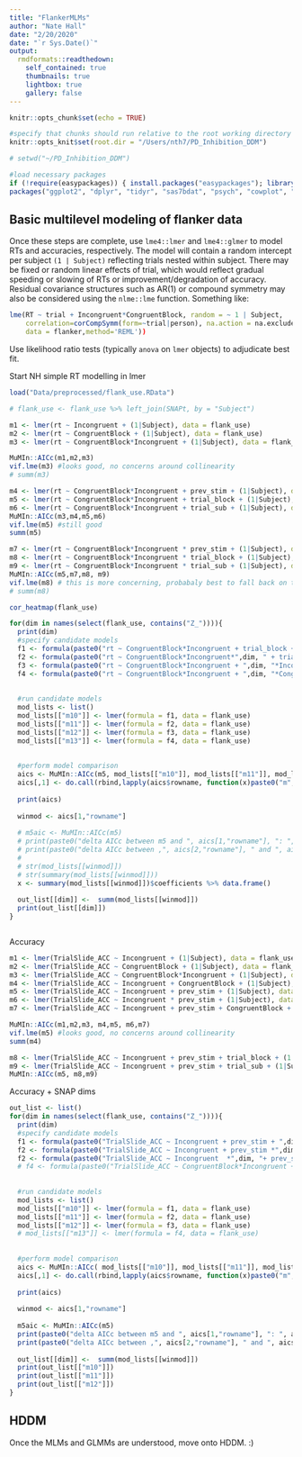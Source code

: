 ```yaml
---
title: "FlankerMLMs"
author: "Nate Hall"
date: "2/20/2020"
date: "`r Sys.Date()`"
output:
  rmdformats::readthedown:
    self_contained: true
    thumbnails: true
    lightbox: true
    gallery: false
---
```


```r
knitr::opts_chunk$set(echo = TRUE)

#specify that chunks should run relative to the root working directory (may need to be changed per user)
knitr::opts_knit$set(root.dir = "/Users/nth7/PD_Inhibition_DDM")

# setwd("~/PD_Inhibition_DDM")

#load necessary packages
if (!require(easypackages)) { install.packages("easypackages"); library(easypackages) }
packages("ggplot2", "dplyr", "tidyr", "sas7bdat", "psych", "cowplot", "beepr", "retimes", "lme4", "MuMIn", "jtools", "lmerTest", "interactions")
```

## Basic multilevel modeling of flanker data

Once these steps are complete, use `lme4::lmer` and `lme4::glmer` to model RTs and accuracies, respectively. The model will contain a random intercept per subject `(1 | Subject)` reflecting trials nested within subject. There may be fixed or random linear effects of trial, which would reflect gradual speeding or slowing of RTs or improvement/degradation of accuracy. Residual covariance structures such as AR(1) or compound symmetry may also be considered using the `nlme::lme` function. Something like:

```r
lme(RT ~ trial + Incongruent*CongruentBlock, random = ~ 1 | Subject,
    correlation=corCompSymm(form=~trial|person), na.action = na.exclude, 
    data = flanker,method='REML'))
```

Use likelihood ratio tests (typically `anova` on `lmer` objects) to adjudicate best fit.

Start NH simple RT modelling in lmer

```r

load("Data/preprocessed/flank_use.RData")

# flank_use <- flank_use %>% left_join(SNAPt, by = "Subject")

m1 <- lmer(rt ~ Incongruent + (1|Subject), data = flank_use)
m2 <- lmer(rt ~ CongruentBlock + (1|Subject), data = flank_use)
m3 <- lmer(rt ~ CongruentBlock*Incongruent + (1|Subject), data = flank_use)

MuMIn::AICc(m1,m2,m3)
vif.lme(m3) #looks good, no concerns around collinearity
# summ(m3)

m4 <- lmer(rt ~ CongruentBlock*Incongruent + prev_stim + (1|Subject), data = flank_use)
m5 <- lmer(rt ~ CongruentBlock*Incongruent + trial_block + (1|Subject), data = flank_use)
m6 <- lmer(rt ~ CongruentBlock*Incongruent + trial_sub + (1|Subject), data = flank_use)
MuMIn::AICc(m3,m4,m5,m6)
vif.lme(m5) #still good
summ(m5)

m7 <- lmer(rt ~ CongruentBlock*Incongruent * prev_stim + (1|Subject), data = flank_use)
m8 <- lmer(rt ~ CongruentBlock*Incongruent * trial_block + (1|Subject), data = flank_use)
m9 <- lmer(rt ~ CongruentBlock*Incongruent * trial_sub + (1|Subject), data = flank_use)
MuMIn::AICc(m5,m7,m8, m9)
vif.lme(m8) # this is more concerning, probabaly best to fall back on the simpler m5.
# summ(m8)

```



```r
cor_heatmap(flank_use)

for(dim in names(select(flank_use, contains("Z_")))){
  print(dim)
  #specify candidate models
  f1 <- formula(paste0("rt ~ CongruentBlock*Incongruent + trial_block + ",dim ," + (1|Subject)"))
  f2 <- formula(paste0("rt ~ CongruentBlock*Incongruent*",dim, " + trial_block + (1|Subject)"))
  f3 <- formula(paste0("rt ~ CongruentBlock*Incongruent + ",dim, "*Incongruent + trial_block + (1|Subject)"))
  f4 <- formula(paste0("rt ~ CongruentBlock*Incongruent + ",dim, "*CongruentBlock + trial_block + (1|Subject)"))
  
  
  #run candidate models
  mod_lists <- list()
  mod_lists[["m10"]] <- lmer(formula = f1, data = flank_use)
  mod_lists[["m11"]] <- lmer(formula = f2, data = flank_use)
  mod_lists[["m12"]] <- lmer(formula = f3, data = flank_use)
  mod_lists[["m13"]] <- lmer(formula = f4, data = flank_use)
  
  
  #perform model comparison
  aics <- MuMIn::AICc(m5, mod_lists[["m10"]], mod_lists[["m11"]], mod_lists[["m12"]], mod_lists[["m13"]])%>% rownames_to_column() %>% arrange(AICc)
  aics[,1] <- do.call(rbind,lapply(aics$rowname, function(x)paste0("m",gsub("[^0-9.-]", "", x))))
  
  print(aics)
  
  winmod <- aics[1,"rowname"]
  
  # m5aic <- MuMIn::AICc(m5)
  # print(paste0("delta AICc between m5 and ", aics[1,"rowname"], ": ", aics[1,"AICc"] - m5aic))
  # print(paste0("delta AICc between ,", aics[2,"rowname"], " and ", aics[1,"rowname"], ": ", aics[1,"AICc"] - aics[2,"AICc"]))
  # 
  # str(mod_lists[[winmod]])
  # str(summary(mod_lists[[winmod]]))
  x <- summary(mod_lists[[winmod]])$coefficients %>% data.frame()
  
  out_list[[dim]] <-  summ(mod_lists[[winmod]])
  print(out_list[[dim]])
}



```


Accuracy
```r
m1 <- lmer(TrialSlide_ACC ~ Incongruent + (1|Subject), data = flank_use)
m2 <- lmer(TrialSlide_ACC ~ CongruentBlock + (1|Subject), data = flank_use)
m3 <- lmer(TrialSlide_ACC ~ CongruentBlock*Incongruent + (1|Subject), data = flank_use)
m4 <- lmer(TrialSlide_ACC ~ Incongruent + CongruentBlock + (1|Subject), data = flank_use)
m5 <- lmer(TrialSlide_ACC ~ Incongruent + prev_stim + (1|Subject), data = flank_use)
m6 <- lmer(TrialSlide_ACC ~ Incongruent * prev_stim + (1|Subject), data = flank_use)
m7 <- lmer(TrialSlide_ACC ~ Incongruent + prev_stim + CongruentBlock + (1|Subject), data = flank_use)

MuMIn::AICc(m1,m2,m3, m4,m5, m6,m7)
vif.lme(m5) #looks good, no concerns around collinearity
summ(m4)

m8 <- lmer(TrialSlide_ACC ~ Incongruent + prev_stim + trial_block + (1|Subject), data = flank_use)
m9 <- lmer(TrialSlide_ACC ~ Incongruent + prev_stim + trial_sub + (1|Subject), data = flank_use)
MuMIn::AICc(m5, m8,m9)

```
Accuracy + SNAP dims
```r
out_list <- list()
for(dim in names(select(flank_use, contains("Z_")))){
  print(dim)
  #specify candidate models
  f1 <- formula(paste0("TrialSlide_ACC ~ Incongruent + prev_stim + ",dim ," + (1|Subject)"))
  f2 <- formula(paste0("TrialSlide_ACC ~ Incongruent + prev_stim *",dim, "+ (1|Subject)"))
  f2 <- formula(paste0("TrialSlide_ACC ~ Incongruent  *",dim, "+ prev_stim + (1|Subject)"))
  # f4 <- formula(paste0("TrialSlide_ACC ~ CongruentBlock*Incongruent + ",dim, "*CongruentBlock + trial_block + (1|Subject)"))
  
  
  #run candidate models
  mod_lists <- list()
  mod_lists[["m10"]] <- lmer(formula = f1, data = flank_use)
  mod_lists[["m11"]] <- lmer(formula = f2, data = flank_use)
  mod_lists[["m12"]] <- lmer(formula = f3, data = flank_use)
  # mod_lists[["m13"]] <- lmer(formula = f4, data = flank_use)
  
  
  #perform model comparison
  aics <- MuMIn::AICc( mod_lists[["m10"]], mod_lists[["m11"]], mod_lists[["m12"]])%>% rownames_to_column() %>% arrange(AICc)
  aics[,1] <- do.call(rbind,lapply(aics$rowname, function(x)paste0("m",gsub("[^0-9.-]", "", x))))
  
  print(aics)
  
  winmod <- aics[1,"rowname"]
  
  m5aic <- MuMIn::AICc(m5)
  print(paste0("delta AICc between m5 and ", aics[1,"rowname"], ": ", aics[1,"AICc"] - m5aic))
  print(paste0("delta AICc between ,", aics[2,"rowname"], " and ", aics[1,"rowname"], ": ", aics[1,"AICc"] - aics[2,"AICc"]))
  
  out_list[[dim]] <-  summ(mod_lists[[winmod]])
  print(out_list[["m10"]])
  print(out_list[["m11"]])
  print(out_list[["m12"]])
}
```



## HDDM

Once the MLMs and GLMMs are understood, move onto HDDM. :)
